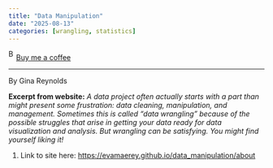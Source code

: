 ```yaml
---
title: "Data Manipulation"
date: "2025-08-13"
categories: [wrangling, statistics]
---
```


<link href="https://fonts.googleapis.com/css?family=Cookie" rel="stylesheet"><a class="bmc-button" target="_blank" href="https://www.buymeacoffee.com/JoscelinRocha">![Buy me a coffee](https://cdn.buymeacoffee.com/buttons/bmc-new-btn-logo.svg){alt="Buy me a coffee" width="15" height="21"}Buy me a coffee</a>

------------------------------------------------------------------------

By Gina Reynolds

**Excerpt from website:** *A data project often actually starts with a part than might present some frustration: data cleaning, manipulation, and management. Sometimes this is called “data wrangling” because of the possible struggles that arise in getting your data ready for data visualization and analysis. But wrangling can be satisfying. You might find yourself liking it!*

1.  Link to site here: <https://evamaerey.github.io/data_manipulation/about>
